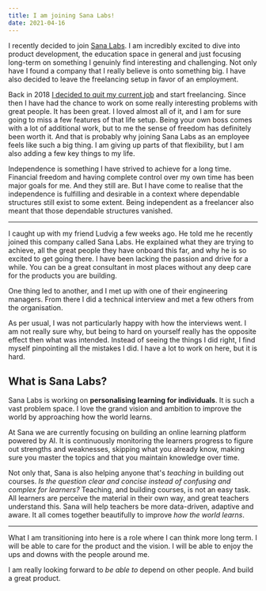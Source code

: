 ```yaml
---
title: I am joining Sana Labs!
date: 2021-04-16
---
```


I recently decided to join [Sana Labs](https://www.sanalabs.com/). I am
incredibly excited to dive into product development, the education space in
general and just focusing long-term on something I genuinly find interesting and
challenging. Not only have I found a company that I really believe is onto
something big. I have also decided to leave the freelancing setup in favor of an
employment.

Back in 2018 [I decided to quit my current job](https://antn.se/i-quit-my-job)
and start freelancing. Since then I have had the chance to work on some really
interesting problems with great people. It has been great. I loved almost all of
it, and I am for sure going to miss a few features of that life setup. Being
your own boss comes with a lot of additional work, but to me the sense of
freedom has definitely been worth it. And that is probably why joining Sana Labs
as an employee feels like such a big thing. I am giving up parts of that
flexibility, but I am also adding a few key things to my life.

Independence is something I have strived to achieve for a long time. Financial
freedom and having complete control over my own time has been major goals for
me. And they still are. But I have come to realise that the independence is
fulfilling and desirable in a context where dependable structures still exist to
some extent. Being independent as a freelancer also meant that those dependable
structures vanished.

---

I caught up with my friend Ludvig a few weeks ago. He told me he recently joined
this company called Sana Labs. He explained what they are trying to achieve, all
the great people they have onboard this far, and why he is so excited to get
going there. I have been lacking the passion and drive for a while. You can be a
great consultant in most places without any deep care for the products you are
building.

One thing led to another, and I met up with one of their engineering managers.
From there I did a technical interview and met a few others from the
organisation.

As per usual, I was not particularly happy with how the interviews went. I am
not really sure why, but being to hard on yourself really has the opposite
effect then what was intended. Instead of seeing the things I did right, I find
myself pinpointing all the mistakes I did. I have a lot to work on here, but it
is hard.

## What is Sana Labs?

Sana Labs is working on **personalising learning for individuals**. It is such a
vast problem space. I love the grand vision and ambition to improve the world by
approaching how the world learns.

At Sana we are currently focusing on building an online learning platform
powered by AI. It is continuously monitoring the learners progress to figure out
strengths and weaknesses, skipping what you already know, making sure you master
the topics and that you maintain knowledge over time.

Not only that, Sana is also helping anyone that's _teaching_ in building out
courses. _Is the question clear and concise instead of confusing and complex for
learners?_ Teaching, and building courses, is not an easy task. All learners are
perceive the material in their own way, and great teachers understand this. Sana
will help teachers be more data-driven, adaptive and aware. It all comes
together beautifully to improve _how the world learns_.

---

What I am transitioning into here is a role where I can think more long term. I
will be able to care for the product and the vision. I will be able to enjoy the
ups and downs with the people around me.

I am really looking forward to _be able to_ depend on other people. And build a
great product.
